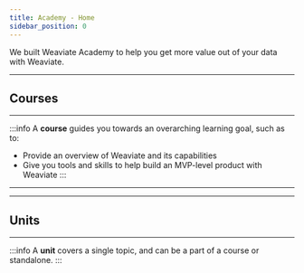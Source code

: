 ```yaml
---
title: Academy - Home
sidebar_position: 0
---
```



We built Weaviate Academy to help you get more value out of your data with Weaviate.

-----
## Courses
-----

:::info
A **course** guides you towards an overarching learning goal, such as to:

- Provide an overview of Weaviate and its capabilities
- Give you tools and skills to help build an MVP-level product with Weaviate
:::

-----

<Courses courseData={courseData}/>

-----
## Units
-----

:::info
A **unit** covers a single topic, and can be a part of a course or standalone.
:::

<Units courseData={courseData}/>
